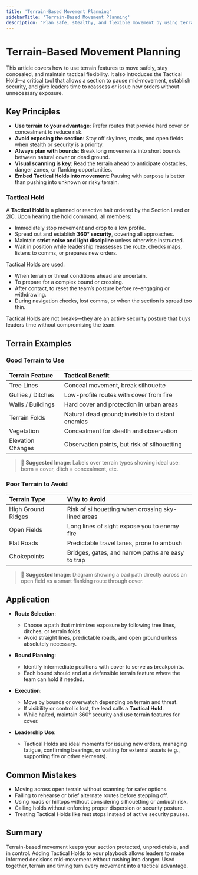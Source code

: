 ```yaml
---
title: 'Terrain-Based Movement Planning'
sidebarTitle: 'Terrain-Based Movement Planning'
description: 'Plan safe, stealthy, and flexible movement by using terrain features and tactical holds.'
---
```


# Terrain-Based Movement Planning

This article covers how to use terrain features to move safely, stay concealed, and maintain tactical flexibility. It also introduces the Tactical Hold—a critical tool that allows a section to pause mid-movement, establish security, and give leaders time to reassess or issue new orders without unnecessary exposure.

## Key Principles

- **Use terrain to your advantage**: Prefer routes that provide hard cover or concealment to reduce risk.
- **Avoid exposing the section**: Stay off skylines, roads, and open fields when stealth or security is a priority.
- **Always plan with bounds**: Break long movements into short bounds between natural cover or dead ground.
- **Visual scanning is key**: Read the terrain ahead to anticipate obstacles, danger zones, or flanking opportunities.
- **Embed Tactical Holds into movement**: Pausing with purpose is better than pushing into unknown or risky terrain.

### Tactical Hold

A **Tactical Hold** is a planned or reactive halt ordered by the Section Lead or 2IC. Upon hearing the hold command, all members:

- Immediately stop movement and drop to a low profile.
- Spread out and establish **360° security**, covering all approaches.
- Maintain **strict noise and light discipline** unless otherwise instructed.
- Wait in position while leadership reassesses the route, checks maps, listens to comms, or prepares new orders.

Tactical Holds are used:

- When terrain or threat conditions ahead are uncertain.
- To prepare for a complex bound or crossing.
- After contact, to reset the team’s posture before re-engaging or withdrawing.
- During navigation checks, lost comms, or when the section is spread too thin.

Tactical Holds are not breaks—they are an active security posture that buys leaders time without compromising the team.

## Terrain Examples

### Good Terrain to Use

| Terrain Feature   | Tactical Benefit                                  |
| :---------------- | :------------------------------------------------ |
| Tree Lines        | Conceal movement, break silhouette                |
| Gullies / Ditches | Low-profile routes with cover from fire           |
| Walls / Buildings | Hard cover and protection in urban areas          |
| Terrain Folds     | Natural dead ground; invisible to distant enemies |
| Vegetation        | Concealment for stealth and observation           |
| Elevation Changes | Observation points, but risk of silhouetting      |

> 📸 **Suggested Image**: Labels over terrain types showing ideal use: berm = cover, ditch = concealment, etc.

### Poor Terrain to Avoid

| Terrain Type       | Why to Avoid                                       |
| :----------------- | :------------------------------------------------- |
| High Ground Ridges | Risk of silhouetting when crossing sky-lined areas |
| Open Fields        | Long lines of sight expose you to enemy fire       |
| Flat Roads         | Predictable travel lanes, prone to ambush          |
| Chokepoints        | Bridges, gates, and narrow paths are easy to trap  |

> 📸 **Suggested Image**: Diagram showing a bad path directly across an open field vs a smart flanking route through cover.

## Application

- **Route Selection**:

  - Choose a path that minimizes exposure by following tree lines, ditches, or terrain folds.
  - Avoid straight lines, predictable roads, and open ground unless absolutely necessary.

- **Bound Planning**:

  - Identify intermediate positions with cover to serve as breakpoints.
  - Each bound should end at a defensible terrain feature where the team can hold if needed.

- **Execution**:

  - Move by bounds or overwatch depending on terrain and threat.
  - If visibility or control is lost, the lead calls a **Tactical Hold**.
  - While halted, maintain 360° security and use terrain features for cover.

- **Leadership Use**:
  - Tactical Holds are ideal moments for issuing new orders, managing fatigue, confirming bearings, or waiting for external assets (e.g., supporting fire or other elements).

## Common Mistakes

- Moving across open terrain without scanning for safer options.
- Failing to rehearse or brief alternate routes before stepping off.
- Using roads or hilltops without considering silhouetting or ambush risk.
- Calling holds without enforcing proper dispersion or security posture.
- Treating Tactical Holds like rest stops instead of active security pauses.

## Summary

Terrain-based movement keeps your section protected, unpredictable, and in control. Adding Tactical Holds to your playbook allows leaders to make informed decisions mid-movement without rushing into danger. Used together, terrain and timing turn every movement into a tactical advantage.
